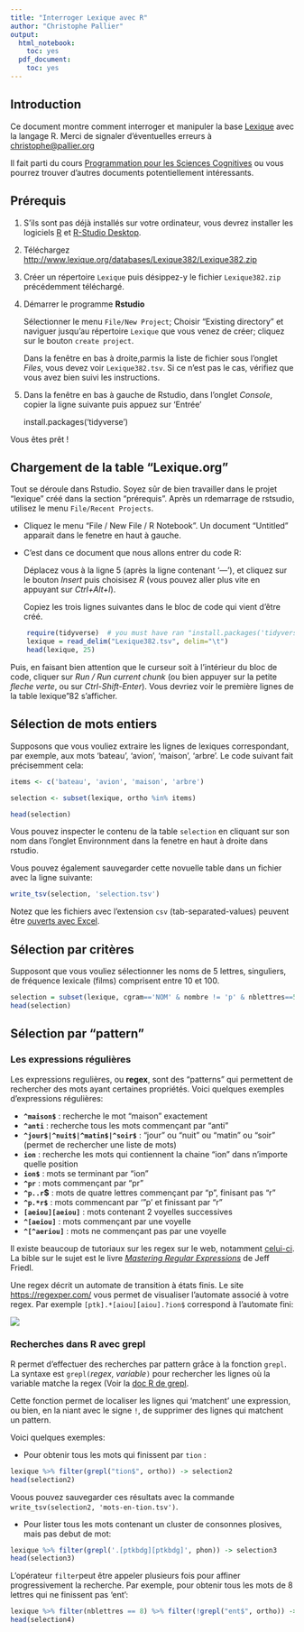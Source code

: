 ```yaml
---
title: "Interroger Lexique avec R"
author: "Christophe Pallier"
output:
  html_notebook:
    toc: yes
  pdf_document:
    toc: yes
---
```


## Introduction

Ce document montre comment interroger et manipuler la base [Lexique](http://www.lexique.org) avec la langage R. Merci de signaler d'éventuelles erreurs à <christophe@pallier.org>

Il fait parti du cours [Programmation pour les Sciences Cognitives](https://chrplr.github.io/PCBS/) ou vous pourrez trouver d'autres documents potentiellement intéressants.


## Prérequis 

1. S'ils sont pas déjà installés sur votre ordinateur, vous devrez installer les logiciels [R](https://cran.r-project.org/) et  [R-Studio Desktop](https://www.rstudio.com/products/rstudio/#Desktop).


2. Téléchargez <http://www.lexique.org/databases/Lexique382/Lexique382.zip>

3. Créer un répertoire `Lexique` puis désippez-y le fichier `Lexique382.zip` précédemment téléchargé.

4. Démarrer le programme **Rstudio** 

   Sélectionner le menu `File/New Project`; Choisir "Existing directory" et naviguer jusqu'au répertoire `Lexique` que vous venez de créer; cliquez sur le bouton `create project`. 
   
   Dans la fenêtre en bas à droite,parmis la liste de fichier sous l'onglet *Files*, vous devez voir `Lexique382.tsv`. Si ce n'est pas le cas, vérifiez que vous avez bien suivi les instructions.

5. Dans la fenêtre en bas à gauche de Rstudio, dans l'onglet *Console*, copier la ligne suivante puis appuez sur 'Entrée'

    install.packages('tidyverse')

Vous êtes prêt !

## Chargement de la table "Lexique.org"

Tout se déroule dans Rstudio. Soyez sûr de bien travailler dans le projet "lexique" créé dans la section "prérequis". Après un rdemarrage de rstsudio, utilisez le menu `File/Recent Projects`.

* Cliquez le menu "File / New File / R Notebook". Un document "Untitled" apparait dans le fenetre en haut à gauche. 

* C'est dans ce document que nous allons entrer du code R:

  Déplacez vous à la ligne 5 (après la ligne contenant '---'), et cliquez sur le bouton *Insert* puis choisisez *R* (vous pouvez aller plus vite en appuyant sur *Ctrl+Alt+I*). 
  
  Copiez les trois lignes suivantes dans le bloc de code qui vient d'être créé. 

```r
    require(tidyverse)  # you must have ran "install.packages('tidyverse')" earlier
    lexique = read_delim("Lexique382.tsv", delim="\t")
    head(lexique, 25)
```

   Puis, en faisant bien attention que le curseur soit à l'intérieur du bloc de code, cliquer sur *Run / Run current chunk* (ou bien appuyer sur la petite *fleche verte*, ou sur *Ctrl-Shift-Enter*). Vous devriez voir le première lignes de la table lexique"82 s'afficher.


## Sélection de mots entiers


Supposons que vous vouliez extraire les lignes de lexiques correspondant, par exemple, aux mots 'bateau', 'avion', 'maison', 'arbre'. Le code suivant fait précisemment cela:


```r
items <- c('bateau', 'avion', 'maison', 'arbre')

selection <- subset(lexique, ortho %in% items)

head(selection)
```

Vous pouvez inspecter le contenu de la table `selection` en cliquant sur son nom dans l'onglet Environnment dans la fenetre en haut à droite dans rstudio.


Vous pouvez également sauvegarder cette novuelle table dans un fichier avec la ligne suivante:

```r
write_tsv(selection, 'selection.tsv')
```

Notez que les fichiers avec l'extension `csv` (tab-separated-values) peuvent être [ouverts avec Excel](https://rievent.zendesk.com/hc/en-us/articles/360000029172-FAQ-How-do-I-open-a-tsv-file-in-Excel-).


## Sélection par critères

Supposont que vous vouliez sélectionner les noms de 5 lettres, singuliers, de fréquence lexicale (films) comprisent entre 10 et 100.

```r
selection = subset(lexique, cgram=='NOM' & nombre != 'p' & nblettres==5 & freqlivres > 10 & freqlivres < 100)
head(selection)
```

## Sélection par "pattern"

### Les expressions régulières

Les expressions regulières, ou **regex**, sont des “patterns” qui permettent de rechercher des mots ayant certaines propriétés. 
Voici quelques exemples d’expressions régulières:

- **`^maison$`** : recherche le mot “maison” exactement
- **`^anti`** : recherche tous les mots commençant par “anti”
- **`^jour$|^nuit$|^matin$|^soir$`** : “jour” ou “nuit” ou “matin” ou “soir” (permet de rechercher une liste de mots)
- **`ion`** : recherche les mots qui contiennent la chaine “ion” dans n’importe quelle position
- **`ion$`** : mots se terminant par “ion”
- **`^pr`** : mots commençant par “pr”
- **`^p..r`$** : mots de quatre lettres commençant par “p”, finisant pas “r”
- **`^p.*r$`** : mots commencant par ‘”p’ et finissant par “r”
- **`[aeiou][aeiou]`** : mots contenant 2 voyelles successives
- **`^[aeiou]`** : mots commençant par une voyelle
- **`^[^aeriou]`** : mots ne commençant pas par une voyelle

Il existe beaucoup de tutoriaux sur les regex sur le web, notamment [celui-ci](http://www.canyouseome.com/guide-regex/). La bible sur le sujet est le livre _[Mastering Regular Expressions](http://regex.info/book.html)_  de Jeff Friedl. 

Une regex décrit un automate de transition à états finis. Le site <https://regexper.com/> vous permet de visualiser l’automate associé à votre regex. Par exemple `[ptk].*[aiou][aiou].?ion$` correspond à l’automate fini:

![](fsa.png)

### Recherches dans R avec grepl

R permet d'effectuer des recherches par pattern grâce à la fonction `grepl`. La syntaxe est `grepl(`_regex_, _variable_`)` pour rechercher les lignes où la variable matche la regex (Voir la [doc R de grepl](https://stat.ethz.ch/R-manual/R-devel/library/base/html/grep.html).

Cette fonction permet de localiser les lignes qui 'matchent' une expression, ou bien, en la niant avec le signe `!`, de supprimer des lignes qui matchent un pattern.

Voici quelques exemples:

* Pour obtenir tous les mots qui finissent par `tion` :

```r
lexique %>% filter(grepl("tion$", ortho)) -> selection2
head(selection2)
```

Voous pouvez sauvegarder ces résultats avec la commande `write_tsv(selection2, 'mots-en-tion.tsv')`.

* Pour lister tous les mots contenant un cluster de consonnes plosives, mais pas debut de mot:

```r
lexique %>% filter(grepl('.[ptkbdg][ptkbdg]', phon)) -> selection3
head(selection3)
```


L'opérateur `filter`peut être appeler plusieurs fois pour affiner progressivement la recherche. Par exemple, pour obtenir tous les mots de 8 lettres qui ne finissent pas 'ent':
```r
lexique %>% filter(nblettres == 8) %>% filter(!grepl("ent$", ortho)) -> selection4
head(selection4)
```



